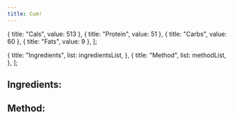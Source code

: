 ```yaml
---
title: Cum!
---
```




  { title: "Cals", value: 513 },
  { title: "Protein", value: 51 },
  { title: "Carbs", value: 60 },
  { title: "Fats", value: 9 },
];


<Heading title="Cum" />

<Macros macros={macros} />

  {
    title: "Ingredients",
    list: ingredientsList,
  },
  {
    title: "Method",
    list: methodList,
  },
];

<div class="md:hidden">
  <Switch items={ingredientsAndMethodLists} />
</div>

<div class="hidden justify-between md:flex">
  <div class="flex flex-col gap-y-2">
    <h2 class="text-3xl">Ingredients:</h2>
    <List list={ingredientsList} />
  </div>
  <div class="flex flex-col gap-y-2">
    <h2 class="text-3xl">Method:</h2>
    <List list={methodList} />
  </div>
</div>
